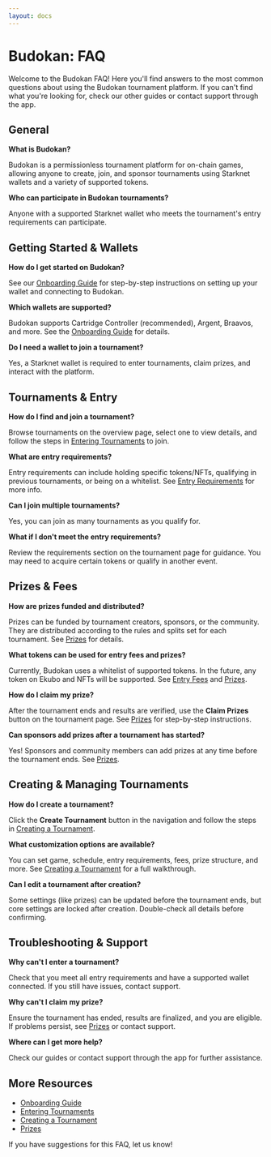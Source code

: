 ```yaml
---
layout: docs
---
```


# Budokan: FAQ

Welcome to the Budokan FAQ! Here you'll find answers to the most common questions about using the Budokan tournament platform. If you can't find what you're looking for, check our other guides or contact support through the app.

## General

**What is Budokan?**

Budokan is a permissionless tournament platform for on-chain games, allowing anyone to create, join, and sponsor tournaments using Starknet wallets and a variety of supported tokens.

**Who can participate in Budokan tournaments?**

Anyone with a supported Starknet wallet who meets the tournament's entry requirements can participate.

## Getting Started & Wallets

**How do I get started on Budokan?**

See our [Onboarding Guide](../budokan/guide/onboarding) for step-by-step instructions on setting up your wallet and connecting to Budokan.

**Which wallets are supported?**

Budokan supports Cartridge Controller (recommended), Argent, Braavos, and more. See the [Onboarding Guide](./onboarding) for details.

**Do I need a wallet to join a tournament?**

Yes, a Starknet wallet is required to enter tournaments, claim prizes, and interact with the platform.

## Tournaments & Entry

**How do I find and join a tournament?**

Browse tournaments on the overview page, select one to view details, and follow the steps in [Entering Tournaments](./guide/enter) to join.

**What are entry requirements?**

Entry requirements can include holding specific tokens/NFTs, qualifying in previous tournaments, or being on a whitelist. See [Entry Requirements](./guide/create/entry-requirements) for more info.

**Can I join multiple tournaments?**

Yes, you can join as many tournaments as you qualify for.

**What if I don't meet the entry requirements?**

Review the requirements section on the tournament page for guidance. You may need to acquire certain tokens or qualify in another event.

## Prizes & Fees

**How are prizes funded and distributed?**

Prizes can be funded by tournament creators, sponsors, or the community. They are distributed according to the rules and splits set for each tournament. See [Prizes](./guide/prizes) for details.

**What tokens can be used for entry fees and prizes?**

Currently, Budokan uses a whitelist of supported tokens. In the future, any token on Ekubo and NFTs will be supported. See [Entry Fees](./guide/create/entry-fees) and [Prizes](./guide/prizes).

**How do I claim my prize?**

After the tournament ends and results are verified, use the **Claim Prizes** button on the tournament page. See [Prizes](./guide/prizes) for step-by-step instructions.

**Can sponsors add prizes after a tournament has started?**

Yes! Sponsors and community members can add prizes at any time before the tournament ends. See [Prizes](./guide/prizes).

## Creating & Managing Tournaments

**How do I create a tournament?**

Click the **Create Tournament** button in the navigation and follow the steps in [Creating a Tournament](./guide/create/create).

**What customization options are available?**

You can set game, schedule, entry requirements, fees, prize structure, and more. See [Creating a Tournament](./guide/create/create) for a full walkthrough.

**Can I edit a tournament after creation?**

Some settings (like prizes) can be updated before the tournament ends, but core settings are locked after creation. Double-check all details before confirming.

## Troubleshooting & Support

**Why can't I enter a tournament?**

Check that you meet all entry requirements and have a supported wallet connected. If you still have issues, contact support.

**Why can't I claim my prize?**

Ensure the tournament has ended, results are finalized, and you are eligible. If problems persist, see [Prizes](./guide/prizes) or contact support.

**Where can I get more help?**

Check our guides or contact support through the app for further assistance.

## More Resources
- [Onboarding Guide](../budokan/guide/onboarding)
- [Entering Tournaments](../budokan/guide/enter)
- [Creating a Tournament](../budokan/guide/create)
- [Prizes](../budokan/guide/prizes)

If you have suggestions for this FAQ, let us know!
